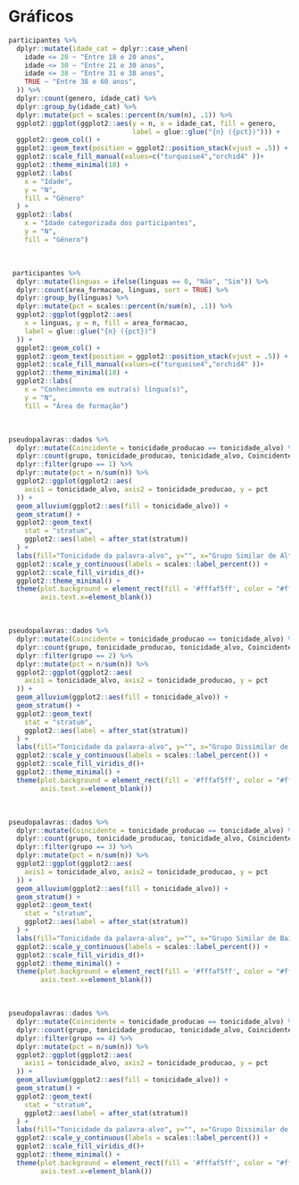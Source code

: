 # Gráficos {#graficos}

```r
participantes %>%
  dplyr::mutate(idade_cat = dplyr::case_when(
    idade <= 20 ~ "Entre 18 e 20 anos",
    idade <= 30 ~ "Entre 21 e 30 anos",
    idade <= 38 ~ "Entre 31 e 38 anos",
    TRUE ~ "Entre 38 e 60 anos",
  )) %>%
  dplyr::count(genero, idade_cat) %>%
  dplyr::group_by(idade_cat) %>%
  dplyr::mutate(pct = scales::percent(n/sum(n), .1)) %>% 
  ggplot2::ggplot(ggplot2::aes(y = n, x = idade_cat, fill = genero,
                               label = glue::glue("{n} ({pct})"))) +
  ggplot2::geom_col() +
  ggplot2::geom_text(position = ggplot2::position_stack(vjust = .5)) +
  ggplot2::scale_fill_manual(values=c("turquoise4","orchid4" ))+
  ggplot2::theme_minimal(18) +
  ggplot2::labs(
    x = "Idade",
    y = "N",
    fill = "Gênero"
  ) +
  ggplot2::labs(
    x = "Idade categorizada dos participantes",
    y = "N",
    fill = "Gênero")
```
<br>
```r
 participantes %>%
  dplyr::mutate(linguas = ifelse(linguas == 0, "Não", "Sim")) %>%
  dplyr::count(area_formacao, linguas, sort = TRUE) %>%
  dplyr::group_by(linguas) %>%
  dplyr::mutate(pct = scales::percent(n/sum(n), .1)) %>%
  ggplot2::ggplot(ggplot2::aes(
    x = linguas, y = n, fill = area_formacao,
    label = glue::glue("{n} ({pct})")
  )) +
  ggplot2::geom_col() +
  ggplot2::geom_text(position = ggplot2::position_stack(vjust = .5)) +
  ggplot2::scale_fill_manual(values=c("turquoise4","orchid4" ))+
  ggplot2::theme_minimal(18) +
  ggplot2::labs(
    x = "Conhecimento em outra(s) língua(s)",
    y = "N",
    fill = "Área de formação")
```
<br>

```r
pseudopalavras::dados %>%
  dplyr::mutate(Coincidente = tonicidade_producao == tonicidade_alvo) %>%
  dplyr::count(grupo, tonicidade_producao, tonicidade_alvo, Coincidente) %>%
  dplyr::filter(grupo == 1) %>%
  dplyr::mutate(pct = n/sum(n)) %>%
  ggplot2::ggplot(ggplot2::aes(
    axis1 = tonicidade_alvo, axis2 = tonicidade_producao, y = pct
  )) +
  geom_alluvium(ggplot2::aes(fill = tonicidade_alvo)) +
  geom_stratum() +
  ggplot2::geom_text(
    stat = "stratum",
    ggplot2::aes(label = after_stat(stratum))
  ) +
  labs(fill="Tonicidade da palavra-alvo", y="", x="Grupo Similar de Alta Frequência")+
  ggplot2::scale_y_continuous(labels = scales::label_percent()) +
  ggplot2::scale_fill_viridis_d()+
  ggplot2::theme_minimal() +
  theme(plot.background = element_rect(fill = '#fffaf5ff', color = "#fffaf5ff"),
        axis.text.x=element_blank())

```
<br>

```r
pseudopalavras::dados %>%
  dplyr::mutate(Coincidente = tonicidade_producao == tonicidade_alvo) %>%
  dplyr::count(grupo, tonicidade_producao, tonicidade_alvo, Coincidente) %>%
  dplyr::filter(grupo == 2) %>%
  dplyr::mutate(pct = n/sum(n)) %>%
  ggplot2::ggplot(ggplot2::aes(
    axis1 = tonicidade_alvo, axis2 = tonicidade_producao, y = pct
  )) +
  geom_alluvium(ggplot2::aes(fill = tonicidade_alvo)) +
  geom_stratum() +
  ggplot2::geom_text(
    stat = "stratum",
    ggplot2::aes(label = after_stat(stratum))
  ) +
  labs(fill="Tonicidade da palavra-alvo", y="", x="Grupo Dissimilar de Alta Frequência")+
  ggplot2::scale_y_continuous(labels = scales::label_percent()) +
  ggplot2::scale_fill_viridis_d()+
  ggplot2::theme_minimal() +
  theme(plot.background = element_rect(fill = '#fffaf5ff', color = "#fffaf5ff"),
        axis.text.x=element_blank())

````

<br>

```r
pseudopalavras::dados %>%
  dplyr::mutate(Coincidente = tonicidade_producao == tonicidade_alvo) %>%
  dplyr::count(grupo, tonicidade_producao, tonicidade_alvo, Coincidente) %>%
  dplyr::filter(grupo == 3) %>%
  dplyr::mutate(pct = n/sum(n)) %>%
  ggplot2::ggplot(ggplot2::aes(
    axis1 = tonicidade_alvo, axis2 = tonicidade_producao, y = pct
  )) +
  geom_alluvium(ggplot2::aes(fill = tonicidade_alvo)) +
  geom_stratum() +
  ggplot2::geom_text(
    stat = "stratum",
    ggplot2::aes(label = after_stat(stratum))
  ) +
  labs(fill="Tonicidade da palavra-alvo", y="", x="Grupo Similar de Baixa Frequência")+
  ggplot2::scale_y_continuous(labels = scales::label_percent()) +
  ggplot2::scale_fill_viridis_d()+
  ggplot2::theme_minimal() +
  theme(plot.background = element_rect(fill = '#fffaf5ff', color = "#fffaf5ff"),
        axis.text.x=element_blank())

```
<br>

```r
pseudopalavras::dados %>%
  dplyr::mutate(Coincidente = tonicidade_producao == tonicidade_alvo) %>%
  dplyr::count(grupo, tonicidade_producao, tonicidade_alvo, Coincidente) %>%
  dplyr::filter(grupo == 4) %>%
  dplyr::mutate(pct = n/sum(n)) %>%
  ggplot2::ggplot(ggplot2::aes(
    axis1 = tonicidade_alvo, axis2 = tonicidade_producao, y = pct
  )) +
  geom_alluvium(ggplot2::aes(fill = tonicidade_alvo)) +
  geom_stratum() +
  ggplot2::geom_text(
    stat = "stratum",
    ggplot2::aes(label = after_stat(stratum))
  ) +
  labs(fill="Tonicidade da palavra-alvo", y="", x="Grupo Dissimilar de Baixa Frequência")+
  ggplot2::scale_y_continuous(labels = scales::label_percent()) +
  ggplot2::scale_fill_viridis_d()+
  ggplot2::theme_minimal() +
  theme(plot.background = element_rect(fill = '#fffaf5ff', color = "#fffaf5ff"),
        axis.text.x=element_blank())
```



